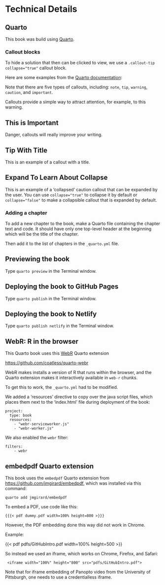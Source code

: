 # Technical Details

## Quarto

This book was build using [Quarto](https://quarto.org).

### Callout blocks

To hide a solution that then can be clicked to view, we use a `.callout-tip collapse="true"` callout block.

Here are some examples from the [Quarto documentation](https://quarto.org/docs/authoring/callouts.html):

::: callout-note
Note that there are five types of callouts, including: `note`, `tip`, `warning`, `caution`, and `important`.
:::

::: callout-warning
Callouts provide a simple way to attract attention, for example, to this warning.
:::

::: callout-important
## This is Important

Danger, callouts will really improve your writing.
:::

::: callout-tip
## Tip With Title

This is an example of a callout with a title.
:::

::: {.callout-caution collapse="true"}
## Expand To Learn About Collapse

This is an example of a 'collapsed' caution callout that can be expanded by the user. You can use `collapse="true"` to collapse it by default or `collapse="false"` to make a collapsible callout that is expanded by default.
:::

### Adding a chapter

To add a new chapter to the book, make a Quarto file containing the chapter text and code. It should have only one top-level header at the beginning which will be the title of the chapter.

Then add it to the list of chapters in the `_quarto.yml` file.

## Previewing the book

Type `quarto preview` in the Terminal window.

## Deploying the book to GitHub Pages

Type `quarto publish` in the Terminal window.

## Deploying the book to Netlify

Type `quarto publish netlify` in the Terminal window.

## WebR: R in the browser

This Quarto book uses this [WebR](https://docs.r-wasm.org/webr/latest/) Quarto extension

<https://github.com/coatless/quarto-webr>

WebR makes installs a version of R that runs within the browser, and the Quarto extension makes it interactively available in `web-r` chunks.

To get this to work, the `_quarto.yml` had to be modified.

We added a 'resources' directive to copy over the java script files, which places them next to the 'index.html' file during deployment of the book:

```         
project:
  type: book
  resources: 
    - "webr-serviceworker.js"
    - "webr-worker.js" 
```

We also enabled the `webr` filter:

```         
filters:
    - webr
```


## embedpdf Quarto extension

This book uses the `embedpdf` Quarto extension from <https://github.com/jmgirard/embedpdf>, which was installed via this command:

```
quarto add jmgirard/embedpdf
```

To embed a PDF, use code like this:

```
{{{< pdf dummy.pdf width=100% height=800 >}}}
```

However, the PDF embedding done this way did not work in Chrome.

Example:

{{< pdf pdfs/GitHubIntro.pdf width=100% height=500 >}}

So instead we used an iframe, which works on Chrome, Firefox, and Safari:

```
 <iframe width="100%" height="800" src="pdfs/GitHubIntro.pdf">
```

Note that for iframe embedding of Panopto video from the University of Pittsburgh, one needs to use a credentialless iframe.